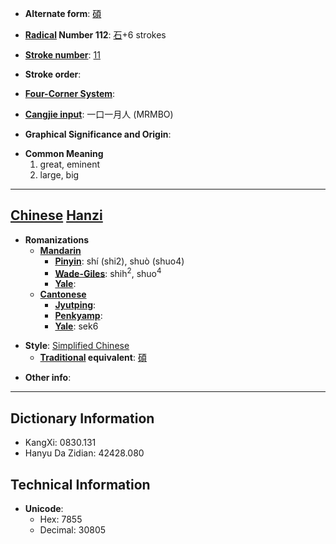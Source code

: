 * '''Alternate form''': [[碩]]

* '''[[Wiktionary:Chinese radical index| Radical]] Number 112''': [[Wiktionary:Chinese radical index 石|石]]+6 strokes

* '''[[Wiktionary:Chinese total strokes index|Stroke number]]''': [[Wiktionary:Chinese total strokes index 11|11]]

* '''Stroke order''': 

* '''[[Wiktionary:Chinese four corner index|Four-Corner System]]''': 

* '''[[Wiktionary:Chinese Cangjie index|Cangjie input]]''': 一口一月人 (MRMBO)

* '''Graphical Significance and Origin''': 

* '''Common Meaning'''
*#great, eminent
*# large, big


----

== [[Chinese]] [[Hanzi]] ==

* '''Romanizations'''
** '''[[Mandarin]]'''
*** '''[[Pinyin]]''': shí (shi2), shuò (shuo4)
*** '''[[Wade-Giles]]''': shih<sup>2</sup>, shuo<sup>4</sup>
*** '''[[Yale]]''': 
** '''[[Cantonese]]'''
*** '''[[Jyutping]]''':
*** '''[[Penkyamp]]''': 
*** '''[[Yale]]''': sek6

* '''Style''': [[Simplified Chinese]] 
** '''[[Traditional Chinese|Traditional]] equivalent''': [[碩]]

* '''Other info''': 

----

== Dictionary Information ==

* KangXi: 0830.131
* Hanyu Da Zidian: 42428.080

== Technical Information ==

* '''Unicode''':
** Hex: 7855
** Decimal: 30805